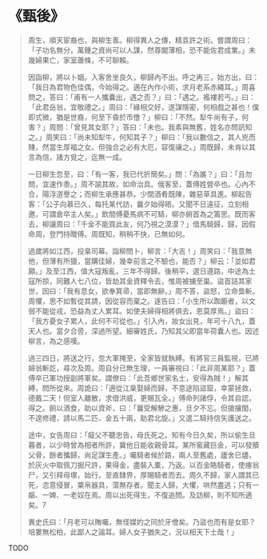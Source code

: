 # 《甄後》

> 周生，順天宦裔也，與柳生善。柳得異人之傳，精袁許之術。嘗謂周曰：「子功名無分，萬鍾之資尚可以人謀，然尊閫薄相，恐不能佐君成業。」未幾婦果亡，家室蕭條，不可聊賴。
>
> 因詣柳，將以卜姻。入客舍坐良久，柳歸內不出。呼之再三，始方出，曰：「我日為君物色佳偶，今始得之。適在內作小術，求月老系赤繩耳。」周喜問之，答曰：「甫有一人攜囊出，遇之否？」曰：「遇之。襤褸若丐。」曰：「此君岳翁，宜敬禮之。」周曰：「緣相交好，遂謀隱密，何相戲之甚也！僕即式微，猶是世裔，何至下昏於市儈？」柳曰：「不然。犁牛尚有子，何害？」周問：「曾見其女耶？」答曰：「未也。我素與無舊，姓名亦問訊知之。」周笑曰：「尚未知犁牛，何知其子？」柳曰：「我以數信之，其人兇而賤，然當生厚福之女。但強合之必有大厄，容復禳之。」周既歸，未肯以其言為信，諸方覓之，迄無一成。
>
> 一日柳生忽至，曰：「有一客，我已代折簡矣。」問：「為誰？」曰：「且勿問，宜速作黍。」周不諭其故，如命治具。俄客至，蓋傅姓營卒也。心內不合，陽浮道譽之；而柳生承應甚恭。少間酒肴既陳，雜惡草具進。柳起告客：「公子向慕已久，每托某代訪，曩夕始得晤。又聞不日遠征，立刻相邀，可謂倉卒主人矣。」飲間傅憂馬病不可騎，柳亦俯首為之籌思。既而客去，柳讓周曰：「千金不能買此友，何乃視之漠漠？」借馬騎歸，歸，因假命周，登門持贈傅。周既知，稍稍不快，已無如何。
>
> 過歲將如江西，投臬司幕。詣柳問卜，柳言：「大吉！」周笑曰：「我意無他，但薄有所獵，當購佳婦，幾幸前言之不驗也，能否？」柳云：「並如君願。」及至江西，值大寇叛亂，三年不得歸。後稍平，選日遵路，中途為土寇所掠，同難人七八位，皆劫其金資釋令去，惟周被擄至巢。盜首詰其家世，因曰：「我有息女，欲奉箕帚，當即無辭。」周不答，盜怒，立命梟斬。周懼，思不如暫從其請，因從容而棄之。遂告曰：「小生所以踟躕者，以文弱不能從戎，恐益為丈人累耳。如使夫婦得相將俱去，恩莫厚焉。」盜曰：「我方憂女子累人，此何不可從也。」引入內，妝女出見，年可十八九，蓋天人也。當夕合巹，深過所望。細審姓氏，乃知其父即當年荷囊人也。因述柳言，為之感嘆。
>
> 過三四日，將送之行，忽大軍掩至，全家皆就執縛。有將官三員監視，已將婦翁斬訖，尋次及周。周自分已無生理，一員審視曰：「此非周某耶？」蓋傅卒已軍功授副將軍矣。謂僚曰：「此吾鄉世家名士，安得為賊！」解其縛，問所從來。周詭曰：「適從江臬娶婦而歸，不意途陷盜窟，幸蒙拯救，德戴二天！但室人離散，求借洪威，更賜瓦全。」傅命列諸俘，令其自認，得之。餉以酒食，助以資斧，曰：「曩受解驂之惠，旦夕不忘。但搶攘間，不遑修禮，請以馬二匹、金五十兩，助君北旋。」又遣二騎持信矢護送之。
>
> 途中，女告周曰：「癡父不聽忠告，母氏死之。知有今日久矣，所以偷生旦暮者，以少時曾為相者所許，冀他日能收親骨耳。某所窖藏巨金，可以發贖父骨，餘者攜歸，尚足謀生產。」囑騎者候於路，兩人至舊處，廬舍已燼，於灰火中取佩刀掘尺許，果得金，盡裝入橐，乃返。以百金賂騎者，使瘞翁尸，又引拜母塚，始行。至直隸界，厚賜騎者而去。周久不歸，家人謂其已死，恣意侵冒，粟帛器具，蕩無存者。聞主人歸，大懼，哄然盡逃；只有一嫗、一婢、一老奴在焉。周以出死得生，不復追問。及訪柳，則不知所適矣。7
>
> 異史氏曰：「月老可以賄囑，無怪媒妁之同於牙儈矣。乃盜也而有是女耶？培婁無松柏，此鄙人之論耳。婦人女子猶失之，況以相天下士哉！」

TODO
